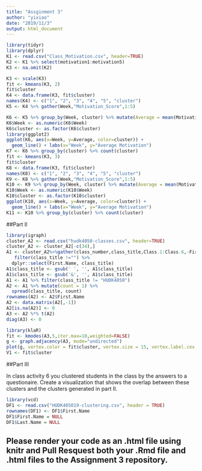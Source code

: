 ```yaml
---
title: "Assginment 3"
author: "yixiao"
date: "2019/11/3"
output: html_document
---
```


```r
library(tidyr)
library(dplyr)
K1 <- read.csv("Class_Motivation.csv", header=TRUE)
K2 <- K1 %>% select(motivation1:motivation5)
K3 <- na.omit(K2)

K3 <- scale(K3)
fit <- kmeans(K3, 2)
fit$cluster
K4 <- data.frame(K3, fit$cluster)
names(K4) <- c("1", "2", "3", "4", "5", "cluster")
K5 <- K4 %>% gather(Week,"Motivation_Score",1:5)

K6 <- K5 %>% group_by(Week, cluster) %>% mutate(Average = mean(Motivation_Score))
K6$Week <- as.numeric(K6$Week)
K6$cluster <- as.factor(K6$cluster)
library(ggplot2)
ggplot(K6, aes(x=Week, y=Average, color=cluster)) + 
  geom_line() + labs(x="Week", y="Average Motivation")
K7 <- K6 %>% group_by(cluster) %>% count(cluster)
fit <- kmeans(K3, 3)
fit$cluster
K8 <- data.frame(K3, fit$cluster)
names(K8) <- c("1", "2", "3", "4", "5", "cluster")
K9 <- K8 %>% gather(Week,"Motivation_Score",1:5)
K10 <- K9 %>% group_by(Week, cluster) %>% mutate(Average = mean(Motivation_Score))
K10$Week <- as.numeric(K10$Week)
K10$cluster <- as.factor(K10$cluster)
ggplot(K10, aes(x=Week, y=Average, color=cluster)) + 
  geom_line() + labs(x="Week", y="Average Motivation")
K11 <- K10 %>% group_by(cluster) %>% count(cluster)
```

##Part II

```r
library(igraph)
cluster_A2 <- read.csv("hudk4050-classes.csv", header=TRUE)
cluster_A2 <- cluster_A2[-c(34),]
A1 <- cluster_A2%>%gather(class_number,class_title,Class.1:Class.6,-First.Name,-Last.Name) %>%
   filter(class_title !="") %>%
  dplyr::select(First.Name, class_title)
A1$class_title <- gsub(' ', '', A1$class_title)
A1$class_title <- gsub('&', '', A1$class_title)
A1 <- A1 %>% filter(class_title != "HUDK4050")
A2 <- A1 %>% mutate(count = 1) %>%
  spread(class_title, count)
rownames(A2) <- A2$First.Name
A2 <- data.matrix(A2[,-1])
A2[is.na(A2)] <- 0
A3 <- A2 %*% t(A2)
diag(A3) <- 0
```


```r

library(klaR)
fit <- kmodes(A3,5,iter.max=10,weighted=FALSE)
g <- graph.adjacency(A3, mode="undirected")
plot(g, vertex.color = fit$cluster, vertex.size = 15, vertex.label.cex = 0.4)
V1 <- fit$cluster
```



##Part III

In class activity 6 you clustered students in the class by the answers to a questionaire. Create a visualization that shows the overlap between these clusters and the clusters generated in part II.

```r

library(vcd)
DF1 <- read.csv("HUDK405019-clustering.csv", header = TRUE)
rownames(DF1) <- DF1$First.Name
DF1$First.Name = NULL
DF1$Last.Name = NULL


```


## Please render your code as an .html file using knitr and Pull Resquest both your .Rmd file and .html files to the Assignment 3 repository.